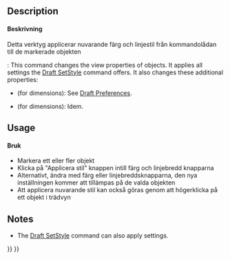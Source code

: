 <languages/>

{{Docnav
|[[Draft_WorkingPlaneProxy|WorkingPlaneProxy]]
|[[Draft_Heal|Heal]]
|[[Draft_Workbench|Draft]]
|IconL=Draft_WorkingPlaneProxy.svg
|IconR=Draft_Heal.svg
|IconC=Workbench_Draft.svg
}}

<div class="mw-translate-fuzzy">
{{GuiCommand/sv|Name=Draft_Apply|Workbenches=[[Draft_Workbench/sv|Skiss]]|MenuLocation=Draft -> Apply style}}
</div>

==Description==

<div class="mw-translate-fuzzy">
====Beskrivning====

Detta verktyg applicerar nuvarande färg och linjestil från kommandolådan till de markerade objekten
</div>

{{Version|0.21}}: This command changes the view properties of objects. It applies all settings the [[Draft_SetStyle|Draft SetStyle]] command offers. It also changes these additional properties:
* {{PropertyView|Decimals}} (for dimensions): See [[Draft_Preferences#Texts_and_dimensions|Draft Preferences]].
* {{PropertyView|ShowLine}} (for dimensions): Idem.

==Usage==

<div class="mw-translate-fuzzy">
====Bruk====

* Markera ett eller fler objekt
* Klicka på  "Applicera stil" knappen intill färg och linjebredd knapparna
* Alternativt, ändra med färg eller linjebreddsknapparna, den nya inställningen kommer att tillämpas på de valda objekten
* Att applicera nuvarande stil kan också göras genom att högerklicka på ett objekt i trädvyn
</div>

==Notes==

* The [[Draft_SetStyle|Draft SetStyle]] command can also apply settings.


{{Docnav
|[[Draft_WorkingPlaneProxy|WorkingPlaneProxy]]
|[[Draft_Heal|Heal]]
|[[Draft_Workbench|Draft]]
|IconL=Draft_WorkingPlaneProxy.svg
|IconR=Draft_Heal.svg
|IconC=Workbench_Draft.svg
}}

{{Draft Tools navi{{#translation:}}}}
{{Userdocnavi{{#translation:}}}}